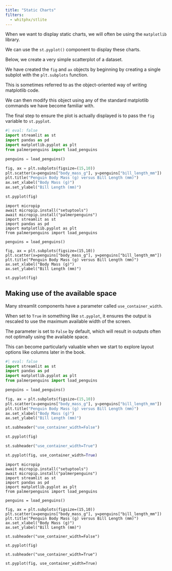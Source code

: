 ```yaml
---
title: "Static Charts"
filters:
  - whitphx/stlite
---
```


When we want to display static charts, we will often be using the `matplotlib` library.

We can use the `st.pyplot()` component to display these charts.

Below, we create a very simple scatterplot of a dataset.

We have created the `fig` and `ax` objects by beginning by creating a single subplot with the `plt.subplots` function.

This is sometimes referred to as the object-oriented way of writing matplotlib code.

We can then modify this object using any of the standard matplotlib commands we have become familiar with.

The final step to ensure the plot is actually displayed is to pass the `fig` variable to `st.pyplot`.

```python
#| eval: false
import streamlit as st
import pandas as pd
import matplotlib.pyplot as plt
from palmerpenguins import load_penguins

penguins = load_penguins()

fig, ax = plt.subplots(figsize=(15,10))
plt.scatter(x=penguins["body_mass_g"], y=penguins["bill_length_mm"])
plt.title("Penguin Body Mass (g) versus Bill Length (mm)")
ax.set_xlabel("Body Mass (g)")
ax.set_ylabel("Bill Length (mm)")

st.pyplot(fig)

```

```stlite-python
import micropip
await micropip.install("setuptools")
await micropip.install("palmerpenguins")
import streamlit as st
import pandas as pd
import matplotlib.pyplot as plt
from palmerpenguins import load_penguins

penguins = load_penguins()

fig, ax = plt.subplots(figsize=(15,10))
plt.scatter(x=penguins["body_mass_g"], y=penguins["bill_length_mm"])
plt.title("Penguin Body Mass (g) versus Bill Length (mm)")
ax.set_xlabel("Body Mass (g)")
ax.set_ylabel("Bill Length (mm)")

st.pyplot(fig)

```


## Making use of the available space

Many streamlit components have a parameter called `use_container_width`.

When set to `True` in something like `st.pyplot`, it ensures the output is rescaled to use the maximum available width of the screen.

The parameter is set to `False` by default, which will result in outputs often not optimally using the available space.

:::{.callout-tip}
This can become particularly valuable when we start to explore layout options like columns later in the book.
:::

```python
#| eval: false
import streamlit as st
import pandas as pd
import matplotlib.pyplot as plt
from palmerpenguins import load_penguins

penguins = load_penguins()

fig, ax = plt.subplots(figsize=(15,10))
plt.scatter(x=penguins["body_mass_g"], y=penguins["bill_length_mm"])
plt.title("Penguin Body Mass (g) versus Bill Length (mm)")
ax.set_xlabel("Body Mass (g)")
ax.set_ylabel("Bill Length (mm)")

st.subheader("use_container_width=False")

st.pyplot(fig)

st.subheader("use_container_width=True")

st.pyplot(fig, use_container_width=True)

```

```stlite-python
import micropip
await micropip.install("setuptools")
await micropip.install("palmerpenguins")
import streamlit as st
import pandas as pd
import matplotlib.pyplot as plt
from palmerpenguins import load_penguins

penguins = load_penguins()

fig, ax = plt.subplots(figsize=(15,10))
plt.scatter(x=penguins["body_mass_g"], y=penguins["bill_length_mm"])
plt.title("Penguin Body Mass (g) versus Bill Length (mm)")
ax.set_xlabel("Body Mass (g)")
ax.set_ylabel("Bill Length (mm)")

st.subheader("use_container_width=False")

st.pyplot(fig)

st.subheader("use_container_width=True")

st.pyplot(fig, use_container_width=True)

```
